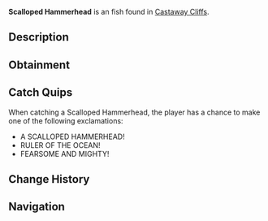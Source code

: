 {{FishInfobox
|image          = Scalloped Hammerhead.png
|rarity         = Exotic
|sea            = First Sea
|location       = [[Castaway Cliffs]]
|sublocation    = 
|sources        = Crab Cage, Fishing Rod
|radar_location = 
|prog_speed     = -90
|xp             = 8000
|weather        = Clear
|time           = Day
|season         = Summer
|bait           = Fish Head
|base_weight    = 13000
|base_value     = 15000
|weight_range   = 9500
|base_chance    = 1
|base_resil     = 5
}}
'''Scalloped Hammerhead''' is an {{Rarity|Exotic}} fish found in [[Castaway Cliffs]].

== Description ==
{{Description|A majestic predator patrolling the open seas.|Bestiary Entry}}

== Obtainment ==
{{Description|Lurks in waters favored by pirates.|Bestiary Hint}}
{{Fish Availability|
Castaway Cliffs
|top_rods      = 
Great Rod of Oscar\67078.28\209374.76;
Astralhook Rod\61541.61\213209.28;
Challenger's Rod\57543.72\218918.19;
Tempest Rod\57383.62\213681.94;
Seraphic Rod\55064.21\198683.13;
Destiny Rod\31938.86\102367.99;
Heaven's Rod\33939.77\111374.9;
Fang of the Eclipse\54101.01\228059.24;
Treasure Rod\36816.03\134302.21;
Rod Of The Depths\28680.58\104624.67;
Rod Of The Forgotten Fang\42397.44\151780.81;
Ethereal Prism Rod\52772.35\179333.69;
Free Spirit Rod\43076.39\153278.64;
No-Life Rod\43005.48\165409.48;
Rod Of The Exalted One\32291.52\112252.33;
Blazebringer Rod\30950.74\123140.09;
Depthseeker Rod\29647.09\123715.13;
Trident Rod\26682.39\94943.9;
Zeus Rod\25479.59\101372.68;
Avalanche Rod\21610.55\90626.58;
Volcanic Rod\20446.59\81348.45;
Steady Rod\7119.87\32577.91
|recommended   = Challenger's Rod
}}

== Catch Quips ==
When catching a Scalloped Hammerhead, the player has a chance to make one of the following exclamations:
* A SCALLOPED HAMMERHEAD!
* RULER OF THE OCEAN!
* FEARSOME AND MIGHTY!

== Change History ==
{{Change History|{{subst:Current Version}}}}

== Navigation ==
{{Fish Navbox|Castaway Cliffs}}